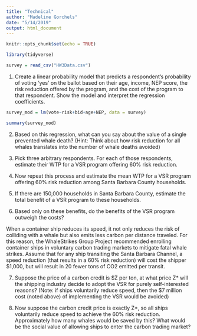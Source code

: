 ```yaml
---
title: "Technical"
author: "Madeline Gorchels"
date: "5/14/2019"
output: html_document
---
```


```r
knitr::opts_chunk$set(echo = TRUE)
```


```r
library(tidyverse)
```

```r
survey = read_csv("HW3Data.csv")
```

1. Create a linear probability model that predicts a respondent’s probability of voting ‘yes’ on the
ballot based on their age, income, NEP score, the risk reduction offered by the program, and the
cost of the program to that respondent. Show the model and interpret the regression
coefficients.

```r
survey_mod = lm(vote~risk+bid+age+NEP, data = survey)

summary(survey_mod)
```


2. Based on this regression, what can you say about the value of a single prevented whale death?
(Hint: Think about how risk reduction for all whales translates into the number of whale deaths
avoided)


3. Pick three arbitrary respondents. For each of those respondents, estimate their WTP for a VSR
program offering 60% risk reduction.



4. Now repeat this process and estimate the mean WTP for a VSR program offering 60% risk
reduction among Santa Barbara County households.


5. If there are 150,000 households in Santa Barbara County, estimate the total benefit of a VSR
program to these households.


6. Based only on these benefits, do the benefits of the VSR program outweigh the costs?


When a container ship reduces its speed, it not only reduces the risk of colliding with a whale but also
emits less carbon per distance traveled. For this reason, the WhaleStrikes Group Project recommended
enrolling container ships in voluntary carbon trading markets to mitigate fatal whale strikes. Assume
that for any ship transiting the Santa Barbara Channel, a speed reduction (that results in a 60% risk
reduction) will cost the shipper $1,000, but will result in 20 fewer tons of CO2 emitted per transit.

7. Suppose the price of a carbon credit is $Z per ton, at what price Z* will the shipping industry
decide to adopt the VSR for purely self-interested reasons? (Note: if ships voluntarily reduce
speed, then the $7 million cost (noted above) of implementing the VSR would be avoided)

8. Now suppose the carbon credit price is exactly Z*, so all ships voluntarily reduce speed to
achieve the 60% risk reduction. Approximately how many whales would be saved by this? What
would be the social value of allowing ships to enter the carbon trading market?
